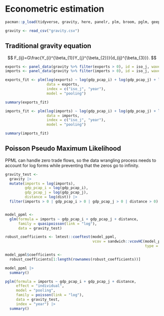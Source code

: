 # Econometric estimation

```r
pacman::p_load(tidyverse, gravity, here, panelr, plm, broom, pglm, geepack)
```

```r
gravity <- read_csv("gravity.csv")
```

## Traditional gravity equation

$$
F_{ij}=G\frac{Y_{i}^{\beta_{1}}Y_{j}^{\beta_{2}}}{d_{ij}^{\beta_{3}}}.
$$

```r
exports <- panel_data(gravity %>% filter(exports > 0), id = iso_j, wave = year)
imports <- panel_data(gravity %>% filter(imports > 0), id = iso_j, wave = year)
```

```r
exports_fit <- plm(log(exports) ~ log(gdp_pcap_i) + log(gdp_pcap_j) + log(dist),
                   data = exports,
                   index = c("iso_j", "year"),
                   model = "pooling")

summary(exports_fit)
```

```r
imports_fit <- plm(log(imports) ~ log(gdp_pcap_i) + log(gdp_pcap_j) + log(dist),
                   data = imports,
                   index = c("iso_j", "year"),
                   model = "pooling")

summary(imports_fit)
```

## Poisson Pseudo Maximum Likelihood

PPML can handle zero trade flows, so the data wrangling process needs to account for log forms while preventing that the zeros go to infinity.

```r
gravity_test <- 
  gravity |> 
  mutate(imports = log(imports),
         gdp_pcap_i = log(gdp_pcap_i),
         gdp_pcap_j = log(gdp_pcap_j),
         distance = log(dist)) |> 
  filter(imports > 0 | gdp_pcap_i > 0 | gdp_pcap_j > 0 | distance > 0)


model_ppml <- 
  glm(formula = imports ~ gdp_pcap_i + gdp_pcap_j + distance, 
      family = quasipoisson(link = "log"),
      data = gravity_test)

robust_coefficients <- lmtest::coeftest(model_ppml, 
                                        vcov = sandwich::vcovHC(model_ppml, 
                                                                type = "HC1"))

model_ppml$coefficients <- 
  robust_coefficients[1:length(rownames(robust_coefficients))]

model_ppml |> 
  summary()
```

```r
pglm(formula = imports ~ gdp_pcap_i + gdp_pcap_j + distance,
     effect = "individual",
     model = "pooling",
     family = poisson(link = "log"),
     data = gravity_test,
     index = "year") |> 
  summary()
```
